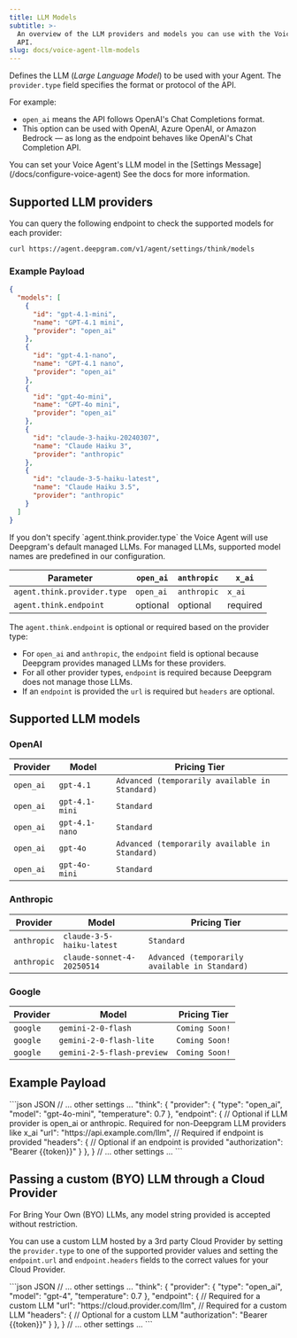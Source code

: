 ```yaml
---
title: LLM Models
subtitle: >-
  An overview of the LLM providers and models you can use with the Voice Agent
  API.
slug: docs/voice-agent-llm-models
---
```


Defines the LLM (*Large Language Model*) to be used with your Agent. The `provider.type` field specifies the format or protocol of the API.

For example:

- `open_ai` means the API follows OpenAI's Chat Completions format.
- This option can be used with OpenAI, Azure OpenAI, or Amazon Bedrock — as long as the endpoint behaves like OpenAI's Chat Completion API.


<Info>
  You can set your Voice Agent's LLM model in the [Settings Message](/docs/configure-voice-agent) See the docs for more information.
</Info>

## Supported LLM providers

You can query the following endpoint to check the supported models for each provider:

```cURL
curl https://agent.deepgram.com/v1/agent/settings/think/models
```

### Example Payload

```json
{
  "models": [
    {
      "id": "gpt-4.1-mini",
      "name": "GPT-4.1 mini",
      "provider": "open_ai"
    },
    {
      "id": "gpt-4.1-nano",
      "name": "GPT-4.1 nano",
      "provider": "open_ai"
    },
    {
      "id": "gpt-4o-mini",
      "name": "GPT-4o mini",
      "provider": "open_ai"
    },
    {
      "id": "claude-3-haiku-20240307",
      "name": "Claude Haiku 3",
      "provider": "anthropic"
    },
    {
      "id": "claude-3-5-haiku-latest",
      "name": "Claude Haiku 3.5",
      "provider": "anthropic"
    }
  ]
}

```

<Info>
   If you don't specify `agent.think.provider.type` the Voice Agent will use Deepgram's default managed LLMs. For managed LLMs, supported model names are predefined in our configuration.
</Info>


| Parameter                      | `open_ai` | `anthropic` | `x_ai`   |
| ------------------------------ | --------- | ----------- | -------- |
| `agent.think.provider.type`    | `open_ai` | `anthropic` | `x_ai`   |
| `agent.think.endpoint`         | optional  | optional    | required |


The `agent.think.endpoint` is optional or required based on the provider type:

* For `open_ai` and `anthropic`, the `endpoint` field is optional because Deepgram provides managed LLMs for these providers.
* For all other provider types, `endpoint` is required because Deepgram does not manage those LLMs.
* If an `endpoint` is provided the `url` is required but `headers` are optional.

## Supported LLM models

### OpenAI

| Provider                      | Model      | Pricing Tier |
| ------------------------------ | --------- |--------|
| `open_ai`    | `gpt-4.1` | `Advanced (temporarily available in Standard)` |
| `open_ai`    | `gpt-4.1-mini` | `Standard` |
| `open_ai`    | `gpt-4.1-nano` | `Standard` |
| `open_ai`    | `gpt-4o` | `Advanced (temporarily available in Standard)` |
| `open_ai`    | `gpt-4o-mini` | `Standard` |


### Anthropic

| Provider                      | Model      | Pricing Tier |
| ------------------------------ | --------- |--------|
| `anthropic`    | `claude-3-5-haiku-latest` | `Standard` |
| `anthropic`    | `claude-sonnet-4-20250514` | `Advanced (temporarily available in Standard)` |

### Google

| Provider                      | Model      | Pricing Tier |
| ------------------------------ | --------- |--------|
| `google`    | `gemini-2-0-flash` | `Coming Soon!` |
| `google`    | `gemini-2-0-flash-lite` | `Coming Soon!` |
| `google`    | `gemini-2-5-flash-preview` | `Coming Soon!` |

## Example Payload

<CodeGroup>
  ```json JSON
  // ... other settings ...
   "think": {
        "provider": {
          "type": "open_ai",
          "model": "gpt-4o-mini",
          "temperature": 0.7
        },
        "endpoint": { // Optional if LLM provider is open_ai or anthropic. Required for non-Deepgram LLM providers like x_ai
          "url": "https://api.example.com/llm", // Required if endpoint is provided
          "headers": { // Optional if an endpoint is provided
            "authorization": "Bearer {{token}}"
          }
        },
      }
  // ... other settings ...
  ```
</CodeGroup>

## Passing a custom (BYO) LLM through a Cloud Provider

<Info>
  For Bring Your Own (BYO) LLMs, any model string provided is accepted without restriction.
</Info>

You can use a custom LLM hosted by a 3rd party Cloud Provider by setting the `provider.type` to one of the supported provider values and setting the `endpoint.url` and `endpoint.headers` fields to the correct values for your Cloud Provider.

<CodeGroup>
  ```json JSON
    // ... other settings ...
  "think": {
        "provider": {
          "type": "open_ai",
          "model": "gpt-4",
          "temperature": 0.7
        },
        "endpoint": { // Required for a custom LLM
          "url": "https://cloud.provider.com/llm", // Required for a custom LLM
          "headers": { // Optional for a custom LLM
            "authorization": "Bearer {{token}}"
          }
        },
      }
    // ... other settings ...
  ```
</CodeGroup>

